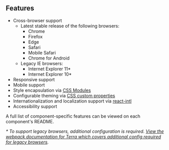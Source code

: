
## Features

<div className="tui-illustration-grid">
<div className="tui-illustration-grid-col">

* Cross-browser support
  * Latest stable release of the following browsers:
    * Chrome
    * Firefox
    * Edge
    * Safari
    * Mobile Safari
    * Chrome for Android
  * Legacy IE browsers:
    * Internet Explorer 11\*
    * Internet Explorer 10\*
* Responsive support
* Mobile support
* Style encapsulation via [CSS Modules](https://github.com/css-modules/css-modules)
* Configurable theming via [CSS custom properties](https://www.smashingmagazine.com/2017/04/start-using-css-custom-properties/)
* Internationalization and localization support via [react-intl](https://github.com/yahoo/react-intl/wiki)
* Accessibility support

A full list of component-specific features can be viewed on each component's README.

_\* To support legacy browsers, additional configuration is required. [View the webpack documentation for Terra which covers additional config required for legacy browsers](/dev_environment/terra-ui/webpack)._

</div>
<div className="tui-illustration-grid-col tui-illustration-grid-col-illustration">
<StaticAssetsIcon />
</div>
</div>